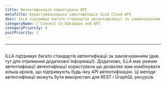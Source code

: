 ```yaml
---
title: Автентифікація користувача API
metaTitle: Користувальницька ідентифікація ILLA Cloud API
desc: ILLA підтримує багато стандартів автентифікації за замовчуванням
categoryName: 📲 Connect to Database and API
categoryPriority: 4
postPriority: 1
---
```


* * *

## <Heading hidden>Автентифікація</Heading>

ILLA підтримує багато стандартів автентифікації за замовчуванням (див. тут для отримання додаткової інформації). 
Додатково, ILLA має режим автентифікації автентифікації користувача що дозволяє вам комбінувати кілька кроків, що підтримують будь-яку API автентифікацію. 
Ці методи автентифікації можуть бути використані для REST і GraphQL ресурсів.

